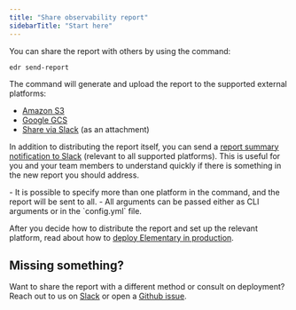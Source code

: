 ```yaml
---
title: "Share observability report"
sidebarTitle: "Start here"
---
```


You can share the report with others by using the command:
```shell
edr send-report
```
The command will generate and upload the report to the supported external platforms:

- [Amazon S3](/guides/share-observability-report/host-on-s3)
- [Google GCS](/guides/share-observability-report/host-on-gcs)
- [Share via Slack](/guides/share-observability-report/share-via-slack) (as an attachment)

In addition to distributing the report itself, you can send a [report summary notification to Slack](/guides/share-observability-report/send-report-summary) (relevant to all supported platforms).
This is useful for you and your team members to understand quickly if there is something in the new report you should address.

<Info>
- It is possible to specify more than one platform in the command, and the report will be sent to all.
- All arguments can be passed either as CLI arguments or in the `config.yml` file.
</Info>

After you decide how to distribute the report and set up the relevant platform, read about how to [deploy Elementary in production](/deployment-and-configuration/elementary-in-production). 

## Missing something?

Want to share the report with a different method or consult on deployment? Reach out to us on [Slack](https://join.slack.com/t/elementary-community/shared_invite/zt-uehfrq2f-zXeVTtXrjYRbdE_V6xq4Rg) or open a [Github issue](https://github.com/elementary-data/elementary/issues/new/choose).
